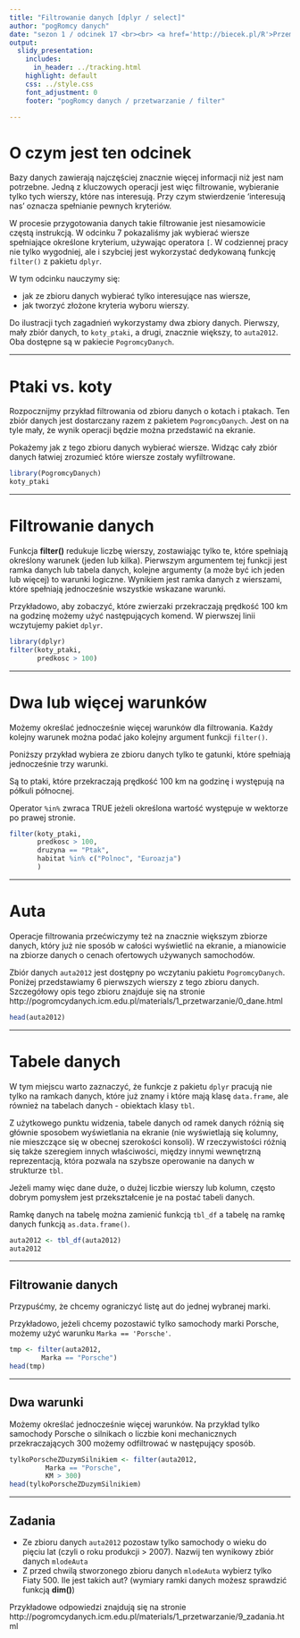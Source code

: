 ```yaml
---
title: "Filtrowanie danych [dplyr / select]"
author: "pogRomcy danych"
date: "sezon 1 / odcinek 17 <br><br> <a href='http://biecek.pl/R'>Przemysław Biecek @ Uniwersytet Warszawski</a><br><br><br>Naciśnij `A` by zamienić slajdy na ciągły tekst. <br> Naciśnij `T` by wyświetlić spis treści."
output:
  slidy_presentation:
    includes:
      in_header: ../tracking.html
    highlight: default
    css: ../style.css
    font_adjustment: 0
    footer: "pogRomcy danych / przetwarzanie / filter"

---
```


# O czym jest ten odcinek

Bazy danych zawierają najczęściej znacznie więcej informacji niż jest nam potrzebne. Jedną z kluczowych operacji jest więc filtrowanie, 
wybieranie tylko tych wierszy, które nas interesują. Przy czym stwierdzenie 'interesują nas' oznacza spełnianie pewnych kryteriów.

W procesie przygotowania danych takie filtrowanie jest niesamowicie częstą instrukcją. W odcinku 7 pokazaliśmy jak wybierać wiersze spełniające 
określone kryterium, używając operatora `[`. W codziennej pracy nie tylko wygodniej, ale i szybciej jest wykorzystać dedykowaną funkcję `filter()` z pakietu `dplyr`.

W tym odcinku nauczymy się:

- jak ze zbioru danych wybierać tylko interesujące nas wiersze,
- jak tworzyć złożone kryteria wyboru wierszy.

Do ilustracji tych zagadnień wykorzystamy dwa zbiory danych. Pierwszy, mały zbiór danych, to `koty_ptaki`, a drugi, 
znacznie większy, to `auta2012`. Oba dostępne są w pakiecie `PogromcyDanych`.

---

# Ptaki vs. koty

Rozpocznijmy przykład filtrowania od zbioru danych o kotach i ptakach. Ten zbiór danych jest dostarczany razem z pakietem `PogromcyDanych`. 
Jest on na tyle mały, że wynik operacji będzie można przedstawić na ekranie.

Pokażemy jak z tego zbioru danych wybierać wiersze. Widząc cały zbiór danych łatwiej zrozumieć które wiersze zostały wyfiltrowane.

```r
library(PogromcyDanych)
koty_ptaki
```

---

# Filtrowanie danych

Funkcja **filter()** redukuje liczbę wierszy, zostawiając tylko te, które spełniają określony warunek (jeden lub kilka).
Pierwszym argumentem tej funkcji jest ramka danych lub tabela danych,
kolejne argumenty (a może być ich jeden lub więcej) to warunki logiczne.
Wynikiem jest ramka danych z wierszami, które spełniają jednocześnie wszystkie wskazane warunki.

Przykładowo, aby zobaczyć, które zwierzaki przekraczają prędkość 100 km na godzinę możemy użyć następujących komend.
W pierwszej linii wczytujemy pakiet `dplyr`. 

```r
library(dplyr)
filter(koty_ptaki,
       predkosc > 100)
```

---

# Dwa lub więcej warunków

Możemy określać jednocześnie więcej warunków dla filtrowania.
Każdy kolejny warunek można podać jako kolejny argument funkcji `filter()`.

Poniższy przykład wybiera ze zbioru danych tylko te gatunki, które spełniają jednocześnie trzy warunki. 

Są to ptaki, które przekraczają prędkość 100 km na godzinę i występują na półkuli północnej. 

Operator `%in%` zwraca TRUE jeżeli określona wartość występuje w wektorze po prawej stronie.

```r
filter(koty_ptaki,
       predkosc > 100,
       druzyna == "Ptak",
       habitat %in% c("Polnoc", "Euroazja")
       )
```

---

# Auta

Operacje filtrowania przećwiczymy też na znacznie większym zbiorze danych, który już nie sposób w całości wyświetlić na ekranie, 
a mianowicie na zbiorze danych o cenach ofertowych używanych samochodów.

Zbiór danych `auta2012` jest dostępny po wczytaniu pakietu `PogromcyDanych`. Poniżej przedstawiamy 6 pierwszych wierszy z tego zbioru danych. 
Szczegółowy opis tego zbioru znajduje się na stronie http://pogromcydanych.icm.edu.pl/materials/1_przetwarzanie/0_dane.html

```r
head(auta2012)
```

---

# Tabele danych

W tym miejscu warto zaznaczyć, że funkcje z pakietu `dplyr` pracują nie tylko na ramkach danych, które już znamy i które mają klasę `data.frame`, 
ale również na tabelach danych - obiektach klasy `tbl`.

Z użytkowego punktu widzenia, tabele danych od ramek danych różnią się głównie sposobem wyświetlania na ekranie (nie wyświetlają się kolumny, 
nie mieszczące się w obecnej szerokości konsoli). W rzeczywistości różnią się także szeregiem innych właściwości, między innymi wewnętrzną 
reprezentacją, która pozwala na szybsze operowanie na danych w strukturze `tbl`. 

Jeżeli mamy więc dane duże, o dużej liczbie wierszy lub kolumn, często dobrym pomysłem jest przekształcenie je na postać tabeli danych.

Ramkę danych na tabelę można zamienić funkcją `tbl_df` a tabelę na ramkę danych funkcją `as.data.frame()`.

```r
auta2012 <- tbl_df(auta2012)
auta2012
```

---

## Filtrowanie danych

Przypuśćmy, że chcemy ograniczyć listę aut do jednej wybranej marki.


Przykładowo, jeżeli chcemy pozostawić tylko samochody marki Porsche, możemy użyć warunku `Marka == 'Porsche'`.

```r
tmp <- filter(auta2012,
        Marka == "Porsche")
head(tmp)
```

---

## Dwa warunki

Możemy określać jednocześnie więcej warunków.
Na przykład tylko samochody Porsche o silnikach o liczbie koni mechanicznych przekraczających 300 możemy odfiltrować w następujący sposób.

```r
tylkoPorscheZDuzymSilnikiem <- filter(auta2012,
         Marka == "Porsche",
         KM > 300)
head(tylkoPorscheZDuzymSilnikiem)
```

---

## Zadania

+ Ze zbioru danych `auta2012` pozostaw tylko samochody o wieku do pięciu lat (czyli o roku produkcji > 2007). Nazwij ten wynikowy zbiór danych `mlodeAuta`
+ Z przed chwilą stworzonego zbioru danych `mlodeAuta` wybierz tylko Fiaty 500. Ile jest takich aut? 
(wymiary ramki danych możesz sprawdzić funkcją **dim()**)

Przykładowe odpowiedzi znajdują się na stronie http://pogromcydanych.icm.edu.pl/materials/1_przetwarzanie/9_zadania.html

